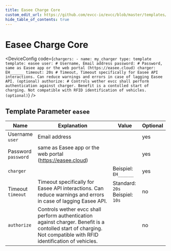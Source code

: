 ```yaml
---
title: Easee Charge Core
custom_edit_url: https://github.com/evcc-io/evcc/blob/master/templates/definition/charger/easee.yaml
hide_table_of_contents: true
---
```



# Easee Charge Core

<DeviceFeatures features="1p3p,rfid,sponsorship" />

<DeviceConfig code={`chargers:
    - name: my_charger
      type: template
      template: easee
      user: # Username, Email address
      password: # Password, same as Easee app or the web portal (https://easee.cloud)
      charger: EH______
      timeout: 20s # Timeout, Timeout specifically for Easee API interactions. Can reduce warnings and errors in case of lagging Easee API. (optional)
      authorize: # Controls wether evcc shall perform authentication against charger. Benefit is a contolled start of charging. Not compatible with RFID identification of vehicles. (optional)`}  />

## Template Parameter `easee`

| Name | Explanation | Value | Optional |
|-----------|-------------|-------|----------|
| Username<br/>`user` | Email address |  | yes |
| Password<br/>`password` | same as Easee app or the web portal (https://easee.cloud) |  | yes |
| `charger` |  | Beispiel: `EH______` | yes |
| Timeout<br/>`timeout` | Timeout specifically for Easee API interactions. Can reduce warnings and errors in case of lagging Easee API. | Standard: `20s`<br/>Beispiel: `10s` | no |
| `authorize` | Controls wether evcc shall perform authentication against charger. Benefit is a contolled start of charging. Not compatible with RFID identification of vehicles. |  | no |

<SponsorshipRequired />

